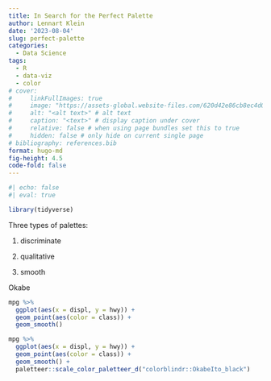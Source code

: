 ```yaml
---
title: In Search for the Perfect Palette
author: Lennart Klein
date: '2023-08-04'
slug: perfect-palette
categories:
  - Data Science
tags:
  - R
  - data-viz
  - color
# cover:
#     linkFullImages: true
#     image: "https://assets-global.website-files.com/620d42e86cb8ec4d0839e59d/622f95de676fccd3d9f0483b_Color%20Palettes%20Image_0314122.jpg"
#     alt: "<alt text>" # alt text
#     caption: "<text>" # display caption under cover
#     relative: false # when using page bundles set this to true
#     hidden: false # only hide on current single page
# bibliography: references.bib
format: hugo-md
fig-height: 4.5
code-fold: false
---
```


```r
#| echo: false
#| eval: true

library(tidyverse)
```

Three types of palettes:

1.  discriminate

2.  qualitative

3.  smooth

Okabe

```r
mpg %>%
  ggplot(aes(x = displ, y = hwy)) +
  geom_point(aes(color = class)) +
  geom_smooth()
```


```r
mpg %>%
  ggplot(aes(x = displ, y = hwy)) +
  geom_point(aes(color = class)) +
  geom_smooth() +
  paletteer::scale_color_paletteer_d("colorblindr::OkabeIto_black")
```
